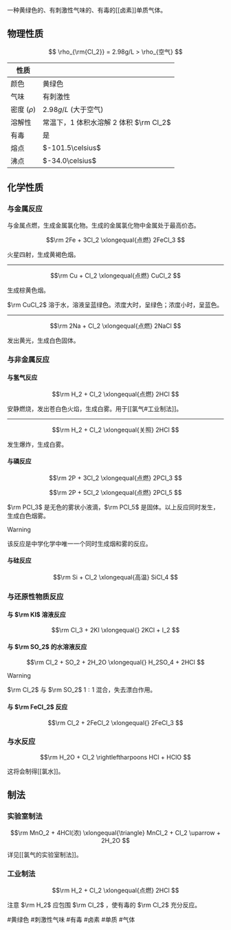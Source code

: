 一种黄绿色的、有刺激性气味的、有毒的[[卤素]]单质气体。

## 物理性质

$$
\rho_{\rm{Cl_2}} = 2.98g/L > \rho_{空气}
$$

| 性质          |                                        |
| ------------- | -------------------------------------- |
| 颜色          | 黄绿色                                 |
| 气味          | 有刺激性                               |
| 密度 ($\rho$) | $2.98g/L$ (大于空气)                   |
| 溶解性        | 常温下，1 体积水溶解 2 体积 $\rm Cl_2$ |
| 有毒          | 是                                     |
| 熔点          | $-101.5\celsius$                       |
| 沸点          | $-34.0\celsius$                        |

## 化学性质

### 与金属反应

与金属点燃，生成金属氯化物。生成的金属氯化物中金属处于最高价态。

$$\rm
2Fe + 3Cl_2 \xlongequal{点燃} 2FeCl_3
$$

火星四射，生成黄褐色烟。

---

$$\rm
Cu + Cl_2 \xlongequal{点燃} CuCl_2
$$

生成棕黄色烟。

$\rm CuCl_2$ 溶于水，溶液呈蓝绿色。浓度大时，呈绿色；浓度小时，呈蓝色。

---

$$\rm
2Na + Cl_2 \xlongequal{点燃} 2NaCl
$$

发出黄光，生成白色固体。

### 与非金属反应

#### 与氢气反应

$$\rm
H_2 + Cl_2 \xlongequal{点燃} 2HCl
$$

安静燃烧，发出苍白色火焰，生成白雾。用于[[氯气#工业制法]]。

---

$$\rm
H_2 + Cl_2 \xlongequal{关照} 2HCl
$$

发生爆炸，生成白雾。

#### 与磷反应

$$\rm
2P + 3Cl_2 \xlongequal{点燃} 2PCl_3
$$

$$\rm
2P + 5Cl_2 \xlongequal{点燃} 2PCl_5
$$

$\rm PCl_3$ 是无色的雾状小液滴，$\rm PCl_5$ 是固体。以上反应同时发生，生成白色烟雾。

> [!warning]
> 该反应是中学化学中唯一一个同时生成烟和雾的反应。

#### 与硅反应

$$\rm
Si + Cl_2 \xlongequal{高温} SiCl_4
$$

### 与还原性物质反应

#### 与 $\rm KI$ 溶液反应

$$\rm
Cl_3 + 2KI \xlongequal{} 2KCl + I_2
$$

#### 与 $\rm SO_2$ 的水溶液反应

$$\rm
Cl_2 + SO_2 + 2H_2O \xlongequal{} H_2SO_4 + 2HCl
$$

> [!warning]
> $\rm Cl_2$ 与 $\rm SO_2$ $1:1$ 混合，失去漂白作用。

#### 与 $\rm FeCl_2$ 反应

$$\rm
Cl_2 + 2FeCl_2 \xlongequal{} 2FeCl_3
$$

### 与水反应

$$\rm
H_2O + Cl_2 \rightleftharpoons HCl + HClO
$$

这将会制得[[氯水]]。

## 制法

### 实验室制法

$$\rm
MnO_2 + 4HCl(浓) \xlongequal{\triangle} MnCl_2 + Cl_2 \uparrow + 2H_2O
$$

详见[[氯气的实验室制法]]。

### 工业制法

$$\rm
H_2 + Cl_2 \xlongequal{点燃} 2HCl
$$

注意 $\rm H_2$ 应包围 $\rm Cl_2$ ，使有毒的 $\rm Cl_2$ 充分反应。

#黄绿色 #刺激性气味 #有毒 #卤素 #单质 #气体

